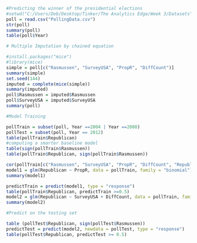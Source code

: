 ```r
#Predicting the winner of the presidential elections
#setwd("C:/Users/Deb/Desktop/Tinker/The Analytics Edge/Week 3/Datasets")
poll = read.csv("PollingData.csv")
str(poll)
summary(poll)
table(poll$Year)
```

```r
# Multiple Imputation by chained equation

#install.packages("mice")
#library(mice)
simple = poll[c("Rasmussen", "SurveyUSA", "PropR", "DiffCount")]
summary(simple)
set.seed(144)
imputed = complete(mice(simple))
summary(imputed)
poll$Rasmussen = imputed$Rasmussen
poll$SurveyUSA = imputed$SurveyUSA
summary(poll)
```

```r
#Model Training

pollTrain = subset(poll, Year ==2004 | Year ==2008)
pollTest = subset(poll, Year == 2012)
table(pollTrain$Republican)
#computing a smarter baseline model
table(sign(pollTrain$Rasmussen))
table(pollTrain$Republican, sign(pollTrain$Rasmussen))
```

```r
cor(pollTrain[c("Rasmussen", "SurveyUSA", "PropR", "DiffCount", "Republican")])
model1 = glm(Republican ~ PropR, data = pollTrain, family = "binomial")
summary(model1)
```

```r
predictTrain = predict(model1, type = "response")
table(pollTrain$Republican, predictTrain >=0.5)
model2 = glm(Republican ~ SurveyUSA + DiffCount, data = pollTrain, family = "binomial")
summary(model2)
```

```r
#Predict on the testing set

table (pollTest$Republican, sign(pollTest$Rasmussen))
predictTest = predict(model2, newdata = pollTest, type = "response")
table(pollTest$Republican, predictTest >= 0.5)
```

